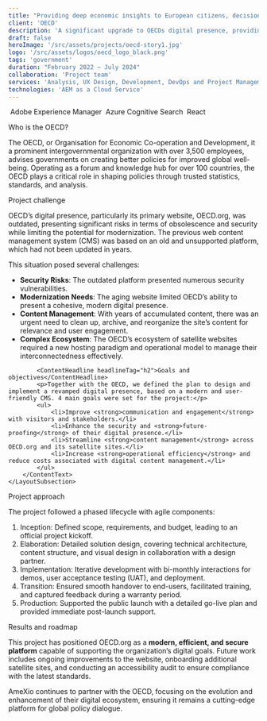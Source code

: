 ```yaml
---
title: "Providing deep economic insights to European citizens, decision- and policymakers"
client: 'OECD'
description: 'A significant upgrade to OECDs digital presence, providing a seamless user experience and robust content management workflows. The new platform is dynamic, responsive, and accessible to a global audience.'
draft: false
heroImage: '/src/assets/projects/oecd-story1.jpg'
logo: '/src/assets/logos/oecd_logo_black.png'
tags: 'government'
duration: "February 2022 – July 2024"
collaboration: 'Project team'
services: 'Analysis, UX Design, Development, DevOps and Project Management'
technologies: 'AEM as a Cloud Service'
---
```


<HeroHeader 
    headline={frontmatter.title}
    client={frontmatter.client}
    text={frontmatter.description}
    backgroundImage={frontmatter.heroImage} >
</HeroHeader>

<ProjectMetadata
    duration={frontmatter.duration}
    collaboration={frontmatter.collaboration}
    services={frontmatter.services}
    technologies={frontmatter.technologies}>
    <TechnologyIcon>
        <Image src={aem_square} alt="" />
        Adobe Experience Manager
    </TechnologyIcon>
    <TechnologyIcon>
        <Image src={azure_search_square} alt="" />
        Azure Cognitive Search
    </TechnologyIcon>
    <TechnologyIcon>
        <Image src={react_square} alt="" />
        React
    </TechnologyIcon>
</ProjectMetadata>

<LayoutSection>
    <LayoutSubsection>
        <ContentHeadline headlineTag="h2">Who is the OECD?</ContentHeadline>
        <ContentText>
            <p>The OECD, or Organisation for Economic Co-operation and Development, it a prominent intergovernmental organization with over 3,500 employees, advises governments on creating better policies for improved global well-being. Operating as a forum and knowledge hub for over 100 countries, the OECD plays a critical role in shaping policies through trusted statistics, standards, and analysis.</p>
        </ContentText>
        <ContentHeadline headlineTag="h2">Project challenge</ContentHeadline>
        <ContentText>
            <p>OECD’s digital presence, particularly its primary website, OECD.org, was outdated, presenting significant risks in terms of obsolescence and security while limiting the potential for modernization. The previous web content management system (CMS) was based on an old and unsupported platform, which had not been updated in years.</p>
            <p>This situation posed several challenges:</p>
            <ul>
                <li><strong>Security Risks</strong>: The outdated platform presented numerous security vulnerabilities.</li>
                <li><strong>Modernization Needs</strong>: The aging website limited OECD’s ability to present a cohesive, modern digital presence.</li>
                <li><strong>Content Management</strong>: With years of accumulated content, there was an urgent need to clean up, archive, and reorganize the site’s content for relevance and user engagement.</li>
                <li><strong>Complex Ecosystem</strong>: The OECD’s ecosystem of satellite websites required a new hosting paradigm and operational model to manage their interconnectedness effectively.</li>
            </ul>

            <ContentHeadline headlineTag="h2">Goals and objectives</ContentHeadline>
            <p>Together with the OECD, we defined the plan to design and implement a revamped digital presence, based on a modern and user-friendly CMS. 4 main goals were set for the project:</p>
            <ul>
                <li>Improve <strong>communication and engagement</strong> with visitors and stakeholders.</li>
                <li>Enhance the security and <strong>future-proofing</strong> of their digital presence.</li>
                <li>Streamline <strong>content management</strong> across OECD.org and its satellite sites.</li>
                <li>Increase <strong>operational efficiency</strong> and reduce costs associated with digital content management.</li>
            </ul>
        </ContentText>
    </LayoutSubsection>
</LayoutSection>

<TilesContainer 
    headline="Solution"
    description="
    <p>AmeXio proposed a comprehensive solution centered around Adobe Experience Manager as a Cloud Service (AEMaaCS). This platform provided OECD with a robust, agile, and integrated web content management system capable of addressing their immediate needs while also laying the groundwork for future digital products.</p>
    ">
    <SmallTile 
		headline="Improved Accessibility & UX"
		description="Leveraging the latest technologies while adhering to web accessibility standards." >
    </SmallTile>
    <SmallTile 
		headline="Optimized content governance"
		description="Streamlining the content lifecycle, from creation to publication" >
    </SmallTile>
    <SmallTile 
		headline="Robust enterprise integrations"
		description="Enhanced search experience, synchronized taxonomy management and interactive visualisation of economic data." >
    </SmallTile>
</TilesContainer>

<LayoutSection>
    <LayoutSubsection>
        <ContentHeadline headlineTag="h2">Project approach</ContentHeadline>
        <ContentText>
            <p>The project followed a phased lifecycle with agile components:</p>
            <ol>
                <li>Inception: Defined scope, requirements, and budget, leading to an official project kickoff.</li>
                <li>Elaboration: Detailed solution design, covering technical architecture, content structure, and visual design in collaboration with a design partner.</li>
                <li>Implementation: Iterative development with bi-monthly interactions for demos, user acceptance testing (UAT), and deployment.</li>
                <li>Transition: Ensured smooth handover to end-users, facilitated training, and captured feedback during a warranty period.</li>
                <li>Production: Supported the public launch with a detailed go-live plan and provided immediate post-launch support.</li>
            </ol>
        </ContentText>
        <ContentHeadline headlineTag="h2">Results and roadmap</ContentHeadline>
        <ContentText>
            <p>This project has positioned OECD.org as a <strong>modern, efficient, and secure platform</strong> capable of supporting the organization’s digital goals. Future work includes ongoing improvements to the website, onboarding additional satellite sites, and conducting an accessibility audit to ensure compliance with the latest standards.</p>
            <p>AmeXio continues to partner with the OECD, focusing on the evolution and enhancement of their digital ecosystem, ensuring it remains a cutting-edge platform for global policy dialogue.</p>
        </ContentText>
    </LayoutSubsection>
</LayoutSection>
